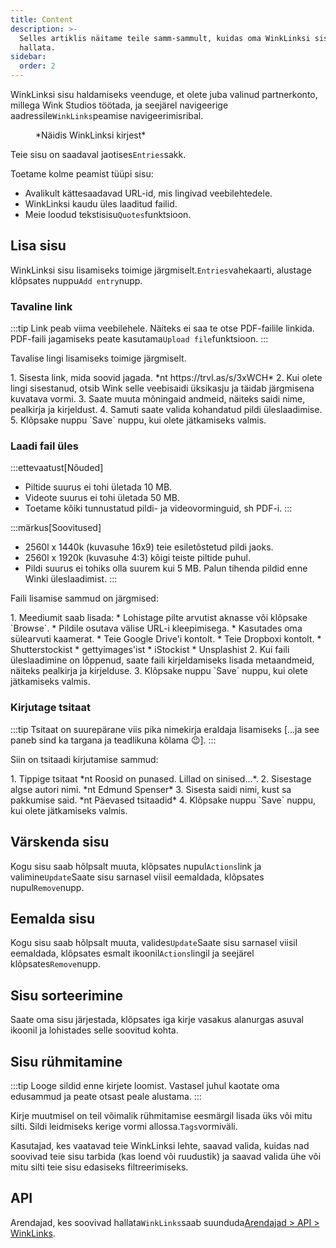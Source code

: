 ```yaml
---
title: Content
description: >-
  Selles artiklis näitame teile samm-sammult, kuidas oma WinkLinksi sisu
  hallata.
sidebar:
  order: 2
---
```


WinkLinksi sisu haldamiseks veenduge, et olete juba valinud partnerkonto, millega Wink Studios töötada, ja seejärel navigeerige aadressile`WinkLinks`peamise navigeerimisribal.

<figure>
  <CloudinaryImage width="350" height="561" resize="scale" quality="best" alt="WinkLinksi sissekanne" src="academy/winklinks-entry" errorImage="noimage_opaque_nyrtl0.png" />

  <figcaption>*Näidis WinkLinksi kirjest*</figcaption>
</figure>


Teie sisu on saadaval jaotises`Entries`sakk.

Toetame kolme peamist tüüpi sisu:

* Avalikult kättesaadavad URL-id, mis lingivad veebilehtedele.
* WinkLinksi kaudu üles laaditud failid.
* Meie loodud tekstisisu`Quotes`funktsioon.

## Lisa sisu

WinkLinksi sisu lisamiseks toimige järgmiselt.`Entries`vahekaarti, alustage klõpsates nuppu`Add entry`nupp.

### Tavaline link

:::tip
Link peab viima veebilehele. Näiteks ei saa te otse PDF-failile linkida. PDF-faili jagamiseks peate kasutama`Upload file`funktsioon.
:::

Tavalise lingi lisamiseks toimige järgmiselt.

<Steps>
  1. Sisesta link, mida soovid jagada. *nt https://trvl.as/s/3xWCH*
  2. Kui olete lingi sisestanud, otsib Wink selle veebisaidi üksikasju ja täidab järgmisena kuvatava vormi.
  3. Saate muuta mõningaid andmeid, näiteks saidi nime, pealkirja ja kirjeldust.
  4. Samuti saate valida kohandatud pildi üleslaadimise.
  5. Klõpsake nuppu `Save` nuppu, kui olete jätkamiseks valmis.
</Steps>


### Laadi fail üles

:::ettevaatust\[Nõuded]

* Piltide suurus ei tohi ületada 10 MB.
* Videote suurus ei tohi ületada 50 MB.
* Toetame kõiki tunnustatud pildi- ja videovorminguid, sh PDF-i.
  :::

:::märkus\[Soovitused]

* 2560l x 1440k (kuvasuhe 16x9) teie esiletõstetud pildi jaoks.
* 2560l x 1920k (kuvasuhe 4:3) kõigi teiste piltide puhul.
* Pildi suurus ei tohiks olla suurem kui 5 MB. Palun tihenda pildid enne Winki üleslaadimist.
  :::

Faili lisamise sammud on järgmised:

<Steps>
  1. Meediumit saab lisada:
     * Lohistage pilte arvutist aknasse või klõpsake `Browse`.
     * Pildile osutava välise URL-i kleepimisega.
     * Kasutades oma sülearvuti kaamerat.
     * Teie Google Drive'i kontolt.
     * Teie Dropboxi kontolt.
     * Shutterstockist
     * gettyimages'ist
     * iStockist
     * Unsplashist
  2. Kui faili üleslaadimine on lõppenud, saate faili kirjeldamiseks lisada metaandmeid, näiteks pealkirja ja kirjelduse.
  3. Klõpsake nuppu `Save` nuppu, kui olete jätkamiseks valmis.
</Steps>


### Kirjutage tsitaat

:::tip
Tsitaat on suurepärane viis pika nimekirja eraldaja lisamiseks \[...ja see paneb sind ka targana ja teadlikuna kõlama 😉].
:::

Siin on tsitaadi kirjutamise sammud:

<Steps>
  1. Tippige tsitaat *nt Roosid on punased. Lillad on sinised...*.
  2. Sisestage algse autori nimi. *nt Edmund Spenser*
  3. Sisesta saidi nimi, kust sa pakkumise said. *nt Päevased tsitaadid*
  4. Klõpsake nuppu `Save` nuppu, kui olete jätkamiseks valmis.
</Steps>


## Värskenda sisu

Kogu sisu saab hõlpsalt muuta, klõpsates nupul`Actions`link ja valimine`Update`Saate sisu sarnasel viisil eemaldada, klõpsates nupul`Remove`nupp.

## Eemalda sisu

Kogu sisu saab hõlpsalt muuta, valides`Update`Saate sisu sarnasel viisil eemaldada, klõpsates esmalt ikoonil`Actions`lingil ja seejärel klõpsates`Remove`nupp.

## Sisu sorteerimine

Saate oma sisu järjestada, klõpsates iga kirje vasakus alanurgas asuval ikoonil ja lohistades selle soovitud kohta.

## Sisu rühmitamine

:::tip
Looge sildid enne kirjete loomist. Vastasel juhul kaotate oma edusammud ja peate otsast peale alustama.
:::

Kirje muutmisel on teil võimalik rühmitamise eesmärgil lisada üks või mitu silti. Sildi leidmiseks kerige vormi allossa.`Tags`vormiväli.

Kasutajad, kes vaatavad teie WinkLinksi lehte, saavad valida, kuidas nad soovivad teie sisu tarbida (kas loend või ruudustik) ja saavad valida ühe või mitu silti teie sisu edasiseks filtreerimiseks.

## API

Arendajad, kes soovivad hallata`WinkLinks`saab suunduda[Arendajad > API > WinkLinks](/developers/apis/#winklinks-api).

